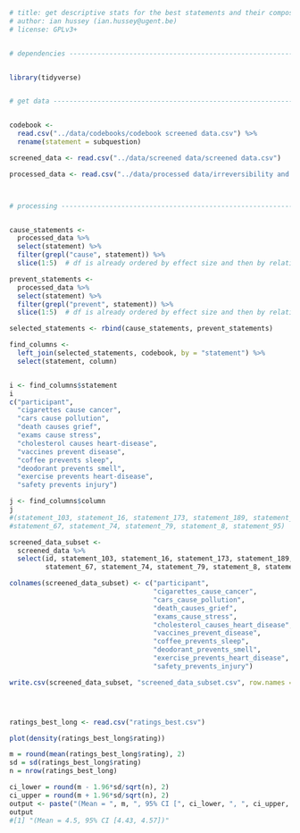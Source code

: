 ```r
# title: get descriptive stats for the best statements and their composite scale
# author: ian hussey (ian.hussey@ugent.be)
# license: GPLv3+


# dependencies ------------------------------------------------------------


library(tidyverse)


# get data ----------------------------------------------------------------


codebook <- 
  read.csv("../data/codebooks/codebook screened data.csv") %>%
  rename(statement = subquestion)

screened_data <- read.csv("../data/screened data/screened data.csv")

processed_data <- read.csv("../data/processed data/irreversibility and unidirectionality - highest difference per stimulus group.csv")



# processing --------------------------------------------------------------


cause_statements <- 
  processed_data %>%
  select(statement) %>%
  filter(grepl("cause", statement)) %>%
  slice(1:5)  # df is already ordered by effect size and then by relation type, so can just slice the top 5

prevent_statements <- 
  processed_data %>%
  select(statement) %>%
  filter(grepl("prevent", statement)) %>%
  slice(1:5)  # df is already ordered by effect size and then by relation type, so can just slice the top 5

selected_statements <- rbind(cause_statements, prevent_statements)

find_columns <- 
  left_join(selected_statements, codebook, by = "statement") %>%
  select(statement, column) 


i <- find_columns$statement
i
c("participant",
  "cigarettes cause cancer",
  "cars cause pollution",
  "death causes grief",
  "exams cause stress",
  "cholesterol causes heart-disease",
  "vaccines prevent disease",
  "coffee prevents sleep",
  "deodorant prevents smell",
  "exercise prevents heart-disease",
  "safety prevents injury")

j <- find_columns$column
j
#(statement_103, statement_16, statement_173, statement_189, statement_53, 
#statement_67, statement_74, statement_79, statement_8, statement_95)

screened_data_subset <- 
  screened_data %>%
  select(id, statement_103, statement_16, statement_173, statement_189, statement_53, 
         statement_67, statement_74, statement_79, statement_8, statement_95)

colnames(screened_data_subset) <- c("participant",
                                    "cigarettes_cause_cancer",
                                    "cars_cause_pollution",
                                    "death_causes_grief",
                                    "exams_cause_stress",
                                    "cholesterol_causes_heart_disease",
                                    "vaccines_prevent_disease",
                                    "coffee_prevents_sleep",
                                    "deodorant_prevents_smell",
                                    "exercise_prevents_heart_disease",
                                    "safety_prevents_injury")

write.csv(screened_data_subset, "screened_data_subset.csv", row.names = FALSE)




ratings_best_long <- read.csv("ratings_best.csv")

plot(density(ratings_best_long$rating))

m = round(mean(ratings_best_long$rating), 2)
sd = sd(ratings_best_long$rating)
n = nrow(ratings_best_long)

ci_lower = round(m - 1.96*sd/sqrt(n), 2)
ci_upper = round(m + 1.96*sd/sqrt(n), 2)
output <- paste("(Mean = ", m, ", 95% CI [", ci_lower, ", ", ci_upper, "])", sep = "")
output
#[1] "(Mean = 4.5, 95% CI [4.43, 4.57])"
```


